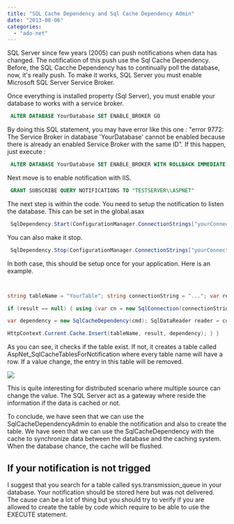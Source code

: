 ```yaml
---
title: "SQL Cache Dependency and Sql Cache Dependency Admin"
date: "2013-08-06"
categories: 
  - "ado-net"
---
```


SQL Server since few years (2005) can push notifications when data has changed. The notification of this push use the Sql Cache Dependency. Before, the SQL Cacche Dependency has to continually poll the database, now, it's really push. To make it works, SQL Server you must enable Microsoft SQL Server Service Broker.

Once everything is installed property (Sql Server), you must enable your database to works with a service broker.


```sql
 ALTER DATABASE YourDatabase SET ENABLE_BROKER GO 
```


By doing this SQL statement, you may have error like this one : "error 9772: The Service Broker in database 'YourDatabase' cannot be enabled because there is already an enabled Service Broker with the same ID". If this happen, just execute : 
```sql
 ALTER DATABASE YourDatabase SET ENABLE_BROKER WITH ROLLBACK IMMEDIATE GO ALTER DATABASE YourDatabase SET NEW_BROKER GO 
```


Next move is to enable notification with IIS.


```sql
 GRANT SUBSCRIBE QUERY NOTIFICATIONS TO "TESTSERVER\\ASPNET" 
```


The next step is within the code. You need to setup the notification to listen the database. This can be set in the global.asax


```csharp
 SqlDependency.Start(ConfigurationManager.ConnectionStrings["yourConnectionString"].ConnectionString); 
```

You can also make it stop.


```csharp
 SqlDependency.Stop(ConfigurationManager.ConnectionStrings["yourConnectionString"].ConnectionString); 
```

In both case, this should be setup once for your application. Here is an example.


```csharp


string tableName = "YourTable"; string connectionString = "..."; var result = HttpContext.Current.Cache[tableName] as List<T>;

if (result == null) { using (var cn = new SqlConnection(connectionString)) { cn.Open(); var cmd = new SqlCommand("SELECT * FROM ...", cn); cmd.Notification = null; cmd.NotificationAutoEnlist = true; SqlCacheDependencyAdmin.EnableNotifications(connectionString); if (!SqlCacheDependencyAdmin.GetTablesEnabledForNotifications(connectionString).Contains(tableName)) { SqlCacheDependencyAdmin.EnableTableForNotifications(connectionString, tableName); }

var dependency = new SqlCacheDependency(cmd); SqlDataReader reader = command.ExecuteReader(); try { while (reader.Read()) { // Load the list into result } } finally { // Always call Close when done reading. reader.Close(); }

HttpContext.Current.Cache.Insert(tableName, result, dependency); } } 
```

As you can see, it checks if the table exist. If not, it creates a table called AspNet_SqlCacheTablesForNotification where every table name will have a row. If a value change, the entry in this table will be removed.

![](images/sqltablenotification.png)

This is quite interesting for distributed scenario where multiple source can change the value. The SQL Server act as a gateway where reside the information if the data is cached or not.

To conclude, we have seen that we can use the SqlCacheDependencyAdmin to enable the notification and also to create the table. We have seen that we can use the SqlCacheDependency with the cache to synchronize data between the database and the caching system. When the database chance, the cache will be flushed.

## If your notification is not trigged

I suggest that you search for a table called sys.transmission_queue in your database. Your notification should be stored here but was not delivered. The cause can be a lot of thing but you should try to verify if you are allowed to create the table by code which require to be able to use the EXECUTE statement.
